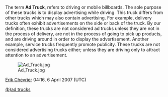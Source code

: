 The term '''Ad Truck''', refers to driving or mobile billboards. The sole purpose of these trucks is to display advertising while driving. This truck differs from other trucks which may also contain advertising. For example, delivery trucks often exhibit advertisements on the side or back of the truck. By our definition, these trucks are not considered ad trucks unless they are not in the process of delivery, are not in the process of going to pick up products, and are driving around in order to display the advertisement. Another example, service trucks frequently promote publicity. These trucks are not considered advertising trucks either; unless they are driving only to attract attention to an advertisement.

[[Image:Ad Truck.jpg]]

[[User:Erik Chevrier|Erik Chevrier]] 04:16, 6 April 2007 (UTC)

[http://www.uberculture.org/badtrucks (b)ad trucks]